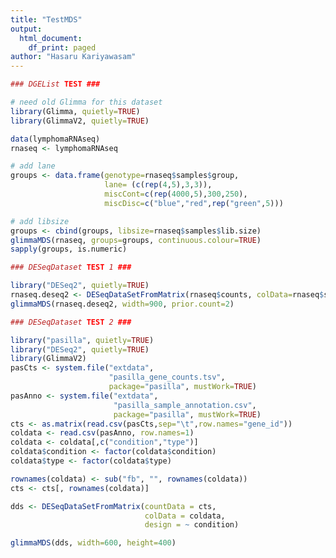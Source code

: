 ```yaml
---
title: "TestMDS"
output:
  html_document:
    df_print: paged
author: "Hasaru Kariyawasam"
---
```



```r

### DGEList TEST ###

# need old Glimma for this dataset
library(Glimma, quietly=TRUE)
library(GlimmaV2, quietly=TRUE)

data(lymphomaRNAseq)
rnaseq <- lymphomaRNAseq

# add lane
groups <- data.frame(genotype=rnaseq$samples$group,
                     lane= (c(rep(4,5),3,3)),
                     miscCont=c(rep(4000,5),300,250),
                     miscDisc=c("blue","red",rep("green",5)))

# add libsize
groups <- cbind(groups, libsize=rnaseq$samples$lib.size)
glimmaMDS(rnaseq, groups=groups, continuous.colour=TRUE)
sapply(groups, is.numeric)
```

```r

### DESeqDataset TEST 1 ###

library("DESeq2", quietly=TRUE)
rnaseq.deseq2 <- DESeqDataSetFromMatrix(rnaseq$counts, colData=rnaseq$samples, design=~group)
glimmaMDS(rnaseq.deseq2, width=900, prior.count=2)

```


```r

### DESeqDataset TEST 2 ###

library("pasilla", quietly=TRUE)
library("DESeq2", quietly=TRUE)
library(GlimmaV2)
pasCts <- system.file("extdata",
                      "pasilla_gene_counts.tsv",
                      package="pasilla", mustWork=TRUE)
pasAnno <- system.file("extdata",
                       "pasilla_sample_annotation.csv",
                       package="pasilla", mustWork=TRUE)
cts <- as.matrix(read.csv(pasCts,sep="\t",row.names="gene_id"))
coldata <- read.csv(pasAnno, row.names=1)
coldata <- coldata[,c("condition","type")]
coldata$condition <- factor(coldata$condition)
coldata$type <- factor(coldata$type)

rownames(coldata) <- sub("fb", "", rownames(coldata))
cts <- cts[, rownames(coldata)]

dds <- DESeqDataSetFromMatrix(countData = cts,
                              colData = coldata,
                              design = ~ condition)

glimmaMDS(dds, width=600, height=400)
```

